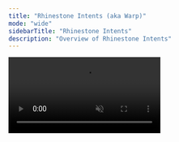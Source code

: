 ```yaml
---
title: "Rhinestone Intents (aka Warp)"
mode: "wide"
sidebarTitle: "Rhinestone Intents"
description: "Overview of Rhinestone Intents"
---
```


<video src="/images/omni-account-chain-abstraction.mp4" muted autoPlay loop />

## What are Intents?
Intents are expressions of desired outcomes that sophisticated third-party actors fulfill. These third-party actors are often referred to as solvers or relayers. Intents are chain- and VM-agnostic. With the right settlement and relayer infrastructure, intents enable fast, cheap, and generalized executions to happen on any blockchain, regardless of where a user has assets to fund the intent.

## Warp: Intent Routing and Execution Engine

### Introduction

**Warp is a blazing-fast intent routing and execution engine**. It utilizes resource locks, account abstraction, and a set of onchain and offchain systems to aggregate settlement layers and orchestrate multi-chain intents through a unified solver market (the “Relayer Market”).

<img
  className="block dark:hidden"
  src="/images/warp_high_level_explainer_light.png"
/>

<img
  className="hidden dark:block"
  src="/images/warp_high_level_explainer_dark.png"
/>

### Components

The core components include:
- **Orchestrator**: An offchain service that performs intent routing, transaction encoding, enforces resource locks (if enabled), and propagates intent operations to the Relayer Market for execution.
- **Relayer Market**: A collection of relayers who listen to intents broadcast by the Orchestrator and then compete for the right to execute.
- **Intent Router**: An onchain component that receives and dispatches intent operations to the relevant smart account and settlement layer(s).
- **Resource Lock (via [The Compact](https://www.rhinestone.dev/blog/rhinestone-collaborates-with-uniswap))**: An onchain component that facilitates optimistic filling on the destination chain before the origin chain claims are processed, enabling faster intent execution.
- **Intent Executor**: An onchain component that facilitates destination chain execution, hooks, and post-fill intent operations. The intent Executor is a module installed on the smart account.

<img
  className="block dark:hidden"
  src="/images/warp_architecture_light.png"
/>

<img
  className="hidden dark:block"
  src="/images/warp_architecture_dark.png"
/>

### The Orchestrator

An offchain entity that transforms user intents into onchain transactions, called “intent operations”, that are then broadcast to the Relayer Market. It indexes user balances, receives intents, finds the optimal crosschain path, builds the transaction data corresponding to the user's intent, and coordinates with the relayer market for execution. When an intent involves locked funds on The Compact, the Orchestrator also plays a crucial role of ensuring users cannot double-spend the solver market (referred to as an [“Allocator” on The Compact](https://github.com/Uniswap/the-compact?tab=readme-ov-file#allocators)).

### Relayer Market

Warp aggregates settlement layers (or intent bridges) through a unified Relayer Market. This enables extreme flexibility when it comes to solving user intents. Importantly, Warp does not aggregate intent-bridge APIs. Instead, it has a custom onchain integration with each settlement layer. Intents are propagated to the Relayer Market, and solvers interact directly with an underlying settlement layer via the Intent Router contracts. 

**Warp intents are broken down into chain-token elements with origin and destination chain transactions**. Each chain-token element can be assigned to an independent settlement layer, thus allowing for Warp intents to consist of multiple input tokens, input chains, and settlement layers. This aggregation enables broad chain and token coverage at the best price by ensuring that each chain-token element is executed via the most cost-effective settlement layer.

### Intent Router

The Intent Router serves as the onchain entry point for Warp intents. It acts as a dynamic dispatch that utilizes adapters to handle intent execution and settlement via the desired settlement layer. The use of adapters on the Intent Router allows Warp to support multiple settlement layers, intent formats, and chain-specific optimizations.

Adapters handle the specific execution semantics required by each settlement layer. As new settlement mechanisms like Across, Eco, Relay, etc. come to market, adapters can be integrated without disrupting the protocol.

### Resource Locks (Optional)

No matter the complexity of the underlying route, Warp intents are atomic, deterministic, and near-instant. To achieve this, Warp employs The Compact, an ownerless ERC-6909 contract that facilitates escrow-based resource locks and intent resolution (settlement) between committed counterparties. Users deposit funds into The Compact and create credible commitments by signing specific actions that any third party can execute in exchange for locked resources.

For more on The Compact, [read our dedicated blog](https://www.rhinestone.dev/blog/rhinestone-collaborates-with-uniswap) or [inspect the open source code](https://github.com/Uniswap/the-compact).

### Single-Click Multi-Chain Operations

Warp supports arbitrary origin-chain and destination-chain operations as part of a single intent without compromising crosschain atomicity and deterministic outcomes. Origin executions are user-authorized operations that run before funds are deposited into the settlement layer. For example, enabling intents to be funded with a token that is not supported by the settlement layer through an origin swap. Destination-chain executions take place after the fill transaction and are guaranteed, given the deterministic nature of Warp’s intents. 

These destination-chain operations are user actions with the user’s account as the msg.sender, a huge quality of life improvement for teams that are stringing together crosschain operations against DeFi protocols that rely on msg.sender for key features. 

### Legible (EIP-712) Multi-Chain Signatures

To support seamless, secure, and gas-efficient execution of cross-chain intents, Rhinestone introduces a purpose-built, legible EIP-712 structure that allows multiple origin chains to participate in a single user intent — without compromising on security or user experience.

This enables:
- A single EIP-712 signature to authorize multi-chain logic, even with added origin chain and/or destination chain operations.
- Per-chain validation using only the relevant component of the EIP-712 envelope, plus cross-referenced hashes.
- Full legibility and structured representation of every execution, without blob encoding or opaque calldata.

## Sequence Diagrams

Each intent is made of two core components:

1. A fill payload that consists of the injected tokens supplied by the Relayer, plus calldata for destination chain operations.
2. A claim payload that consists of origin chain operations plus a deposit into the chosen settlement layer to repay the Relayer on all included origin chains.  

### Fill Sequence: Destination chain execution(s)

<img
  className="block"
  src="/images/fill_sequence.png"
/>

### Claim Sequence: Origin chain execution(s)

<img
  className="block"
  src="/images/claim_sequence.png"
/>
